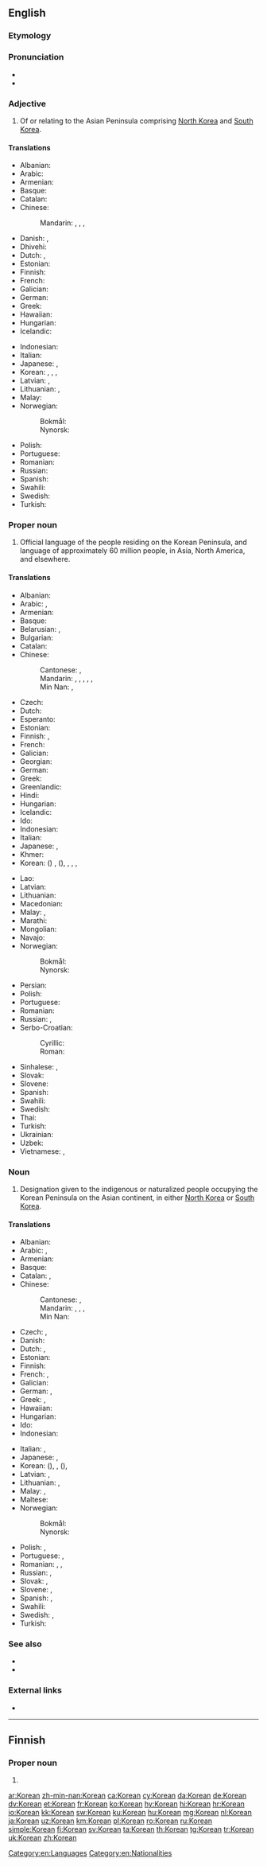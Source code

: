 {{also|korean}}
{{interwiktionary|code=ko}}
==English==
{{wikipedia}}

===Etymology===
{{affix|en|Korea|-an}}

===Pronunciation===
* {{IPA|/kəˈɹɪən/|lang=en}}
* {{audio|en-us-Korean.ogg|Audio (US)|lang=en}}

===Adjective===
{{en-adj|-}}

# Of or relating to the Asian Peninsula comprising [[North Korea]] and [[South Korea]].

====Translations====
{{trans-top|relating to the Korean Peninsula}}
* Albanian: {{t+|sq|korean}}
* Arabic: {{t|ar|كُورِيّ|tr=kōriyy}}
* Armenian: {{t|hy|կորեական}}
* Basque: {{t|eu|korear}}
* Catalan: {{t|ca|coreà}}
* Chinese:
*: Mandarin: {{t|cmn|[[朝鮮]][[的]]}}, {{t|cmn|[[朝鲜]][[的]]|tr=Cháoxiǎn de}}, {{t|cmn|[[韓国]][[的]]}}, {{t|cmn|[[韩国]][[的]]|tr=Hánguó de}}
* Danish: {{t|da|koreansk}}, {{t|da|koreanskt|n}}
* Dhivehi: {{t+|dv|ކޮރެޔާ ބަސް|sc=Thaa}}
* Dutch: {{t+|nl|Koreaans}}, {{t+|nl|Koreaanse}}
* Estonian: {{t+|et|korea}}
* Finnish: {{t+|fi|korealainen}}
* French: {{t+|fr|coréen}}
* Galician: {{t+|gl|coreano}}
* German: {{t+|de|koreanisch}}
* Greek: {{t+|el|κορεατικός}}
* Hawaiian: {{t|haw|Kōlea}}
* Hungarian: {{t+|hu|koreai}}
* Icelandic: {{t|is|kóreskur}}
{{trans-mid}}
* Indonesian: {{t+|id|Korea}}
* Italian: {{t+|it|coreano}}
* Japanese: {{qualifier|South}} {{t-check|ja|[[韓国]][[の]]|tr=かんこくの, Kankoku-no|sc=Jpan}}, {{qualifier|North or related to both of Koreas in academic context}} {{t-check|ja|[[朝鮮]][[の]]|tr=ちょうせんの, Chōsen-no|sc=Jpan}}
* Korean: {{t|ko|[[조선]][[의]]}}, {{qualifier|North Korea}}, {{t|ko|[[한국]][[의]]}}, {{qualifier|South Korea}} {{t+|ko|한|sc=Kore}}
* Latvian: {{t|lv|korejiešu}}, {{t|lv|korejisks}}
* Lithuanian: {{t+|lt|korėjiečių}}, {{t|lt|korėjietiškas}}
* Malay: {{t|ms|Korea}}
* Norwegian:
*: Bokmål: {{t|nb|koreansk}}
*: Nynorsk: {{t|nn|koreansk}}
* Polish: {{t+|pl|koreański}}
* Portuguese: {{t+|pt|coreano}}
* Romanian: {{t+|ro|coreean}}
* Russian: {{t+|ru|коре́йский}}
* Spanish: {{t+|es|coreano}}
* Swahili: {{t|sw|ya Korea}}
* Swedish: {{t+|sv|koreansk}}
* Turkish: {{t+|tr|Kore}}
{{trans-bottom}}

===Proper noun===
{{en-proper noun}}

# Official language of the people residing on the Korean Peninsula, and language of approximately 60 million people, in Asia, North America, and elsewhere.

====Translations====
{{trans-top|language}}
* Albanian: {{t+|sq|korean}}
* Arabic: {{t|ar|كُورِيّ|m|tr=kōriyy}}, {{t+|ar|كُورِيَّة|f|tr=kōriyya}}
* Armenian: {{t+|hy|կորեերեն}}
* Basque: {{t+|eu|koreera}}
* Belarusian: {{t|be|карэ́йская мо́ва|f|sc=Cyrl}}, {{t|be|карэ́йская|f|sc=Cyrl}}
* Bulgarian: {{t|bg|коре́йски|m|sc=Cyrl}} {{qualifier|ези́к}}
* Catalan: {{t|ca|coreà|m}}
* Chinese:
*: Cantonese: {{t|yue|韓文|sc=Hani}}, {{t|yue|韩文|tr=hon4 man4-2|sc=Hani}}
*: Mandarin: {{t+|cmn|韓語|sc=Hani}}, {{t|cmn|韩语|tr=hányǔ|sc=Hani}}, {{t+|cmn|韓文|sc=Hani}}, {{t|cmn|韩文|tr=hánwén|sc=Hani}}, {{t+|cmn|朝鮮語|sc=Hani}}, {{t+|cmn|朝鲜语|tr=cháoxiǎnyǔ|sc=Hani}}
*: Min Nan: {{t|nan|韓文|tr=hân-bûn|sc=Hans}}, {{t|nan|韓語|tr=hân-gú, hân-gí|sc=Hans}}
* Czech: {{t+|cs|korejština|f}}
* Dutch: {{t+|nl|Koreaans|n}}
* Esperanto: {{t|eo|Koreana}}
* Estonian: {{t+|et|korea keel}}
* Finnish: {{t+|fi|korea}}, {{t|fi|korean kieli}}
* French: {{t+|fr|coréen|m}}
* Galician: {{t+|gl|coreano|m}}
* Georgian: {{t|ka|კორეული|sc=Geor}}
* German: {{t+|de|Koreanisch|n}}
* Greek: {{t+|el|κορεατικά|n-p}}
* Greenlandic: {{t|kl|Koreamiusut}}
* Hindi: {{t+|hi|कोरियाई|tr=kōriyā'ī}}
* Hungarian: {{t+|hu|koreai}}
* Icelandic: {{t+|is|kóreska}}
* Ido: {{t+|io|Koreana}}
* Indonesian: {{t-check|id|[[bahasa]] [[Korea]]}} <!-- was "[[bahasa]] [[Korea]]" - assumed sum-of-parts; if an idiom, remove the wikilinks to the individual words. see [[User:Kephir/gadgets/xte#Translation_fixing]] -->
* Italian: {{t+|it|coreano}}
* Japanese: {{t+|ja|韓国語|tr=かんこくご, kankokugo}} {{qualifier|South}}, {{t+|ja|朝鮮語|tr=ちょうせんご, chōsengo}} {{qualifier|North or academic}}
* Khmer: {{t|km|ភាសាកូរ៉េ|tr=pīăsā kōrē|sc=Khmr}}
* Korean: {{t+|ko|조선어|sc=Hang}} ({{t+|ko|朝鮮語|sc=Hani}}) {{qualifier|North Korea}}, {{t+|ko|한국어|sc=Hang}} ({{t+|ko|韓國語|sc=Hani}}), {{t+|ko|한국말|sc=Hang}}, {{t+|ko|국어|sc=Hang}}, {{t+|ko|우리말|sc=Hang}}, {{t+|ko|한글|sc=Hang}} {{qualifier|informal, careful speakers regard this usage as incorrect}} {{qualifier|South Korea}}
{{trans-mid}}
* Lao: {{t+|lo|ພາສາເກົາຫຼີ|sc=Laoo}}
* Latvian: {{t|lv|korejiešu valoda}}
* Lithuanian: {{t+|lt|korėjiečių kalba}}
* Macedonian: {{t|mk|коре́јски|m|sc=Cyrl}} {{qualifier|ја́зик}}
* Malay: {{t|ms|[[bahasa]] [[Korea]]}}, {{t|ms|Korea}}
* Marathi: {{t|mr|कोरियन|f|tr=koriyana|sc=Deva}}
* Mongolian: {{t|mn|солонгос хэл|sc=Cyrl}}
* Navajo: {{t|nv|Kolíya dineʼé bizaad}}
* Norwegian:
*: Bokmål: {{t|nb|koreansk|m}}
*: Nynorsk: {{t|nn|koreansk|m}}
* Persian: {{t|fa|کره‌ای|tr=kore'i}}
* Polish: {{t+|pl|koreański}}
* Portuguese: {{t+|pt|coreano|m}}
* Romanian: {{t+|ro|coreeană|f}}
* Russian: {{t+|ru|коре́йский язы́к|m}}, {{t+|ru|коре́йский|m}} {{qualifier|язы́к}}
* Serbo-Croatian:
*: Cyrillic: {{t|sh|корејски|m}}
*: Roman: {{t+|sh|korejski|m}}
* Sinhalese: {{t|si|කොරියානු|sc=Sinh}}, {{t|si|කොරියානු භාෂාව|sc=Sinh}}
* Slovak: {{t+|sk|kórejčina|f}}
* Slovene: {{t+|sl|korejščina|f}}
* Spanish: {{t+|es|coreano|m}}
* Swahili: {{t|sw|Kikorea}}
* Swedish: {{t+|sv|koreanska|c}}
* Thai: {{t+|th|ภาษาเกาหลี|tr=paa-săa gao-lĕe}}
* Turkish: {{t+|tr|Korece}}
* Ukrainian: {{t+|uk|коре́йська|f|sc=Cyrl}} {{qualifier|мо́ва}}
* Uzbek: {{t+|uz|koreys}}
* Vietnamese: {{t+|vi|tiếng Hàn Quốc}}, {{t+|vi|tiếng Triều Tiên}}
{{trans-bottom}}

===Noun===
{{en-noun}}

# Designation given to the indigenous or naturalized people occupying the Korean Peninsula on the Asian continent, in either [[North Korea]] or [[South Korea]].

====Translations====
{{trans-top|person}}
* Albanian: {{t+|sq|korean}}
* Arabic: {{t|ar|كُورِيّ|m|tr=kōriyy}}, {{t+|ar|كُورِيَّة|f|tr=kōriyya}}
* Armenian: {{t|hy|կորեացի}}
* Basque: {{t|eu|korear}}
* Catalan: {{t|ca|coreà|m}}, {{t|ca|coreana|f}}
* Chinese:
*: Cantonese: {{t|yue|韓國人|sc=Hani}}, {{t|yue|韩国人|tr=hon4 gwok3 jan4|sc=Hani}}
*: Mandarin: {{t+|cmn|韓國人|sc=Hani}}, {{t|cmn|韩国人|tr=hánguórén|sc=Hani}}, {{t|cmn|朝鮮人|sc=Hani}}, {{t+|cmn|朝鲜人|tr=cháoxiānrén|sc=Hani}}
*: Min Nan: {{t|nan|韓國人|tr=hân-kok-lâng|sc=Hans}}
* Czech: {{t+|cs|Korejec|m}}, {{t+|cs|Korejka|f}}
* Danish: {{t|da|Koreaner}}
* Dutch: {{t+|nl|Koreaans|m}}, {{t+|nl|Koreaanse|f}}
* Estonian: {{t|et|korealane}}
* Finnish: {{t+|fi|korealainen}}
* French: {{t+|fr|Coréen|m}}, {{t+|fr|Coréenne|f}}
* Galician: {{t+|gl|coreano|m}}
* German: {{t+|de|Koreaner|m}}, {{t+|de|Koreanerin|f}}
* Greek: {{t+|el|Κορεάτης|m}}, {{t+|el|Κορεάτισσα|f}}
* Hawaiian: {{t|haw|Kōlea}}
* Hungarian: {{t+|hu|koreai}}
* Ido: {{t+|io|Koreano}}
* Indonesian: {{t|id|[[orang]] [[Korea]]}}
{{trans-mid}}
* Italian: {{t+|it|coreano|m}}, {{t+|it|coreana|f}}
* Japanese: {{t+|ja|朝鮮人|tr=ちょうせんじん, chōsenjin}}, {{t+|ja|韓国人|tr=かんこくじん, kankokujin}} {{qualifier|South}}
* Korean: {{t+|ko|조선인|sc=Hang}} ({{t+|ko|朝鮮人|sc=Hang}}), {{t|ko|[[조선]] [[사람]]|sc=Hang}} {{qualifier|North Korea}}, {{t+|ko|한국인|sc=Hang}} ({{t+|ko|韓國人|sc=Hang}}), {{t|ko|[[한국]] [[사람]]|sc=Hang}} {{qualifier|South Korea}}
* Latvian: {{t|lv|korejietis|m}}, {{t|lv|korejiete|f}}
* Lithuanian: {{t+|lt|korėjietis|m}}, {{t+|lt|korėjietė|f}}
* Malay: {{t|ms|[[orang]] [[Korea]]}}, {{t-check|ms|Korea}}
* Maltese: {{t|mt|Korejan|m}}
* Norwegian:
*: Bokmål: {{t|no|koreaner|m}}
*: Nynorsk: {{t|nn|koreanar|m}}
* Polish: {{t+|pl|Koreańczyk|m-pr}}, {{t+|pl|Koreanka|f}}
* Portuguese: {{t+|pt|coreano|m}}, {{t|pt|coreana|f}}
* Romanian: {{t+|ro|coreean|m}}, {{t+|ro|coreeană|f}}, {{t|ro|coreeancă|f}}
* Russian: {{t+|ru|коре́ец|m}}, {{t+|ru|корея́нка|f}}
* Slovak: {{t|sk|Kórejčan|m}}, {{t|sk|Kórejčanka|f}}
* Slovene: {{t+|sl|Korejec|m}}, {{t|sl|Korejka|f}}
* Spanish: {{t+|es|coreano|m}}, {{t+|es|coreana|f}}
* Swahili: {{t+|sw|wakorea}}
* Swedish: {{t+|sv|Korean|m|alt=korean}}, {{t+|sv|koreanska|f}}
* Turkish: {{t+|tr|Koreli}}
{{trans-bottom}}

===See also===
* {{langcat|ko}}
* {{langlist}}

===External links===
* {{ISO 639|link=Ethnologue|1code=ko|code=kor}}

[[Category:en:Languages]]
[[Category:en:Nationalities]]

----

==Finnish==

===Proper noun===
{{head|fi|proper noun form}}

# {{fi-form of|Korea|case=genitive|pl=singular}}

[[ar:Korean]]
[[zh-min-nan:Korean]]
[[ca:Korean]]
[[cy:Korean]]
[[da:Korean]]
[[de:Korean]]
[[dv:Korean]]
[[et:Korean]]
[[fr:Korean]]
[[ko:Korean]]
[[hy:Korean]]
[[hi:Korean]]
[[hr:Korean]]
[[io:Korean]]
[[kk:Korean]]
[[sw:Korean]]
[[ku:Korean]]
[[hu:Korean]]
[[mg:Korean]]
[[nl:Korean]]
[[ja:Korean]]
[[uz:Korean]]
[[km:Korean]]
[[pl:Korean]]
[[ro:Korean]]
[[ru:Korean]]
[[simple:Korean]]
[[fi:Korean]]
[[sv:Korean]]
[[ta:Korean]]
[[th:Korean]]
[[tg:Korean]]
[[tr:Korean]]
[[uk:Korean]]
[[zh:Korean]]